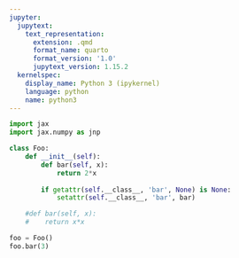 ```yaml
---
jupyter:
  jupytext:
    text_representation:
      extension: .qmd
      format_name: quarto
      format_version: '1.0'
      jupytext_version: 1.15.2
  kernelspec:
    display_name: Python 3 (ipykernel)
    language: python
    name: python3
---
```


```python
import jax
import jax.numpy as jnp

class Foo:
    def __init__(self):
        def bar(self, x):
            return 2*x
        
        if getattr(self.__class__, 'bar', None) is None: 
            setattr(self.__class__, 'bar', bar)

    #def bar(self, x):
    #    return x*x

foo = Foo()
foo.bar(3)
```


